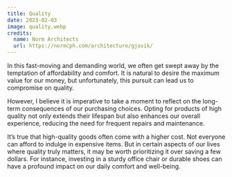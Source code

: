 ```yaml
---
title: Quality
date: 2023-02-03
image: quality.webp
credits:
  name: Norm Architects
  url: https://normcph.com/architecture/gjovik/
---
```


In this fast-moving and demanding world, we often get swept away by the temptation of affordability and comfort. It is natural to desire the maximum value for our money, but unfortunately, this pursuit can lead us to compromise on quality.
                    
However, I believe it is imperative to take a moment to reflect on the long-term consequences of our purchasing choices. Opting for products of high quality not only extends their lifespan but also enhances our overall experience, reducing the need for frequent repairs and maintenance.
                    
It’s true that high-quality goods often come with a higher cost. Not everyone can afford to indulge in expensive items. But in certain aspects of our lives where quality truly matters, it may be worth prioritizing it over saving a few dollars. For instance, investing in a sturdy office chair or durable shoes can have a profound impact on our daily comfort and well-being.